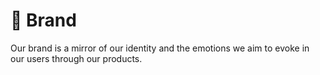 
# 🌈 Brand

Our brand is a mirror of our identity and the emotions we aim to evoke in our users through our products.

<Cards className="mt-8">
  <Card  title="🏳️ Mission" href="/documentation/brand/mission" />
  <Card  title="👁️ Vision" href="/documentation/brand/vision" />
  <Card  title="❤️ Values" href="/documentation/brand/values" />
</Cards>